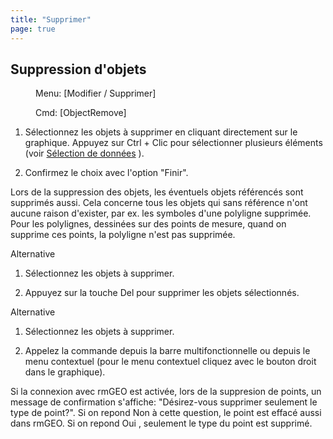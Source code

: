 ```yaml
---
title: "Supprimer"
page: true
---
```

## Suppression d&#39;objets
 <Menu> Menu: [Modifier / Supprimer] </Menu> 
 <Menu> Cmd: [ObjectRemove] </Menu> 


1. S&#233;lectionnez les objets &#224; supprimer en cliquant directement sur le graphique. Appuyez sur <Border>Ctrl + Clic</Border>  pour s&#233;lectionner plusieurs &#233;l&#233;ments (voir 
[S&#233;lection de donn&#233;es](../grafik/selektionvondaten)
).

2. Confirmez le choix avec l&#39;option &quot;Finir&quot;.




<Warning>
Lors de la  suppression des objets, les &#233;ventuels objets r&#233;f&#233;renc&#233;s sont supprim&#233;s aussi. Cela concerne tous les objets qui sans r&#233;f&#233;rence n&#39;ont aucune raison d&#39;exister, par ex. les symboles d&#39;une polyligne supprim&#233;e.
</Warning>


<Success>
 Pour les polylignes, dessin&#233;es sur des points de mesure, quand on supprime ces points, la polyligne n&#39;est pas supprim&#233;e.
</Success>


Alternative


1. S&#233;lectionnez les objets &#224; supprimer.

2. Appuyez sur la touche <Border>Del</Border>  pour supprimer les objets s&#233;lectionn&#233;s.




Alternative


1. S&#233;lectionnez les objets &#224; supprimer.

2. Appelez la commande depuis la barre multifonctionnelle ou depuis le menu contextuel (pour le menu contextuel cliquez avec le bouton droit dans le graphique).




<Warning>
 Si la connexion avec rmGEO est activ&#233;e, lors de la suppresion de points, un message de confirmation s&#39;affiche: &quot;D&#233;sirez-vous supprimer seulement le type de point?&quot;. Si on repond  <Bold> Non </Bold>  &#224; cette question, le point est effac&#233; aussi dans rmGEO. Si on repond  <Bold> Oui </Bold> , seulement le type du point est supprim&#233;.
</Warning>


